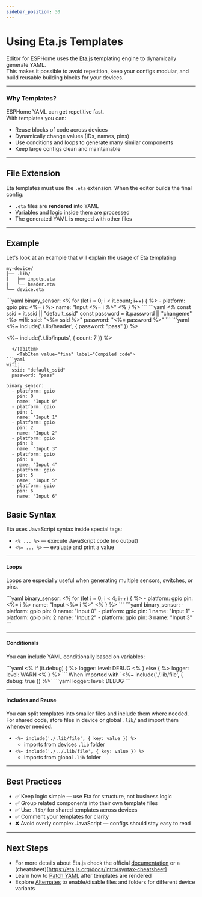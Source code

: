 ---
sidebar_position: 30
---


# Using Eta.js Templates

Editor for ESPHome uses the [Eta.js](https://eta.js.org) templating engine to dynamically generate YAML.  
This makes it possible to avoid repetition, keep your configs modular, and build reusable building blocks for your devices.

---

### Why Templates?

ESPHome YAML can get repetitive fast.  
With templates you can:

- Reuse blocks of code across devices
- Dynamically change values (IDs, names, pins)
- Use conditions and loops to generate many similar components
- Keep large configs clean and maintainable

---

## File Extension

Eta templates must use the `.eta` extension.
When the editor builds the final config:

- `.eta` files are **rendered** into YAML
- Variables and logic inside them are processed
- The generated YAML is merged with other files

---

## Example

Let's look at an example that will explain the usage of Eta templating


```
my-device/
├── .lib/
|   ├── inputs.eta
|   └── header.eta
└── device.eta
```

<Tabs>
  <TabItem value="lib_inputs" label=".lib/inputs.eta" defaults>
```yaml
binary_sensor:
<% for (let i = 0; i < it.count; i++) { %>
  - platform: gpio
    pin: <%= i %>
    name: "Input <%= i %>"
<% } %>
```
  </TabItem>
  <TabItem value="lib_header" label=".lib/header.eta">
```yaml
<%
  const ssid = it.ssid || "default_ssid"
  const password = it.password || "changeme"
-%>
wifi:
  ssid: "<%= ssid %>"
  password: "<%= password %>"
```
  </TabItem>
  <TabItem value="device" label="device.eta">
```yaml
<%~ include('./.lib/header', { password: "pass" }) %>

<%~ include('./.lib/inputs', { count: 7 }) %>
```
  </TabItem>
    <TabItem value="fina" label="Compiled code">
```yaml
wifi:
  ssid: "default_ssid"
  password: "pass"

binary_sensor:
  - platform: gpio
    pin: 0
    name: "Input 0"
  - platform: gpio
    pin: 1
    name: "Input 1"
  - platform: gpio
    pin: 2
    name: "Input 2"
  - platform: gpio
    pin: 3
    name: "Input 3"
  - platform: gpio
    pin: 4
    name: "Input 4"
  - platform: gpio
    pin: 5
    name: "Input 5"
  - platform: gpio
    pin: 6
    name: "Input 6"

```
  </TabItem>
</Tabs>

## Basic Syntax

Eta uses JavaScript syntax inside special tags:

- `<% ... %>` — execute JavaScript code (no output)
- `<%= ... %>` — evaluate and print a value

---

#### Loops

Loops are especially useful when generating multiple sensors, switches, or pins.

<Tabs>
  <TabItem value="src" label="file.eta" defaults>
```yaml
binary_sensor:
<% for (let i = 0; i < 4; i++) { %>
  - platform: gpio
    pin: <%= i %>
    name: "Input <%= i %>"
<% } %>
```
  </TabItem>
  <TabItem value="tgt" label="file.yaml">
```yaml
binary_sensor:
  - platform: gpio
    pin: 0
    name: "Input 0"
  - platform: gpio
    pin: 1
    name: "Input 1"
  - platform: gpio
    pin: 2
    name: "Input 2"
  - platform: gpio
    pin: 3
    name: "Input 3"
```
  </TabItem>
</Tabs>

---

#### Conditionals

You can include YAML conditionally based on variables:

<Tabs>
  <TabItem value="src" label="file.eta" defaults>
```yaml
<% if (it.debug) { %>
logger:
  level: DEBUG
<% } else { %>
logger:
  level: WARN
<% } %>
```
  </TabItem>
  <TabItem value="tgt" label="file.yaml">
When imported with `<%~ include('./.lib/file', { debug: true }) %>`
```yaml
logger:
  level: DEBUG
```
  </TabItem>
</Tabs>

---

#### Includes and Reuse

You can split templates into smaller files and include them where needed.  
For shared code, store files in device or global `.lib/` and import them whenever needed.

 - `<%~ include('./.lib/file', { key: value }) %>`
   - imports from devices `.lib` folder
 - `<%~ include('./../.lib/file', { key: value }) %>`
    - imports from global `.lib` folder

---

## Best Practices

- ✅ Keep logic simple — use Eta for structure, not business logic  
- ✅ Group related components into their own template files  
- ✅ Use `.lib/` for shared templates across devices  
- ✅ Comment your templates for clarity  
- ❌ Avoid overly complex JavaScript — configs should stay easy to read  

---

## Next Steps

- For more details about Eta.js check the official [documentation](https://eta.js.org/docs/intro/template-syntax) or a (cheatsheet)[https://eta.js.org/docs/intro/syntax-cheatsheet]
- Learn how to [Patch YAML](./yaml-patch.md) after templates are rendered  
- Explore [Alternates](./alternates.md) to enable/disable files and folders for different device variants
